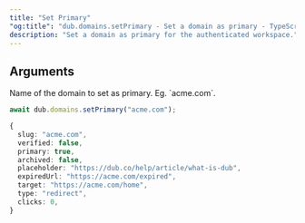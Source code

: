 ```yaml
---
title: "Set Primary"
"og:title": "dub.domains.setPrimary - Set a domain as primary - TypeScript SDK"
description: "Set a domain as primary for the authenticated workspace."
---
```



## Arguments

<ParamField body="slug" type="string" required>
  Name of the domain to set as primary. Eg. `acme.com`.
</ParamField>

<DomainResponse />

<RequestExample>

```ts
await dub.domains.setPrimary("acme.com");
```

</RequestExample>

<ResponseExample>

```ts
{
  slug: "acme.com",
  verified: false,
  primary: true,
  archived: false,
  placeholder: "https://dub.co/help/article/what-is-dub",
  expiredUrl: "https://acme.com/expired",
  target: "https://acme.com/home",
  type: "redirect",
  clicks: 0,
}
```

</ResponseExample>
